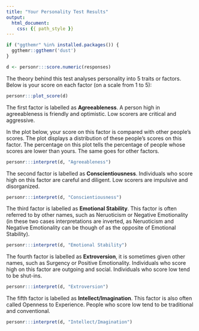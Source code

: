 ```yaml
---
title: "Your Personality Test Results"
output:
  html_document:
    css: {{ path_style }}
---
```



```r
if ("ggthemr" %in% installed.packages()) {
  ggthemr::ggthemr('dust')
}

d <- personr:::score.numeric(responses)
```


The theory behind this test analyses personality into 5 traits or factors. Below is your score on each factor (on a scale from 1 to 5):

```r
personr:::plot_score(d)
```


The first factor is labelled as **Agreeableness**. A person high in agreeableness is friendly and optimistic. Low scorers are critical and aggressive.

In the plot below, your score on this factor is compared with other people's scores. The plot displays a distribution of these people's scores on this factor. The percentage on this plot tells the percentage of people whose scores are lower than yours. The same goes for other factors.

```r
personr:::interpret(d, "Agreeableness")
```


The second factor is labelled as **Conscientiousness**. Individuals who score high on this factor are careful and diligent. Low scorers are impulsive and disorganized.

```r
personr:::interpret(d, "Conscientiousness")
```


The third factor is labelled as **Emotional Stability**. This factor is often referred to by other names, such as Neruoticism or Negative Emotionality (in these two cases interpretations are inverted, as Neruoticism and Negative Emotionality can be though of as the opposite of Emotional Stability).

```r
personr:::interpret(d, "Emotional Stability")
```


The fourth factor is labelled as **Extroversion**, it is sometimes given other names, such as Surgency or Positive Emotionality. Individuals who score high on this factor are outgoing and social. Individuals who score low tend to be shut-ins.

```r
personr:::interpret(d, "Extroversion")
```


The fifth factor is labelled as **Intellect/Imagination**. This factor is also often called Openness to Experience. People who score low tend to be traditional and conventional.

```r
personr:::interpret(d, "Intellect/Imagination")
```
